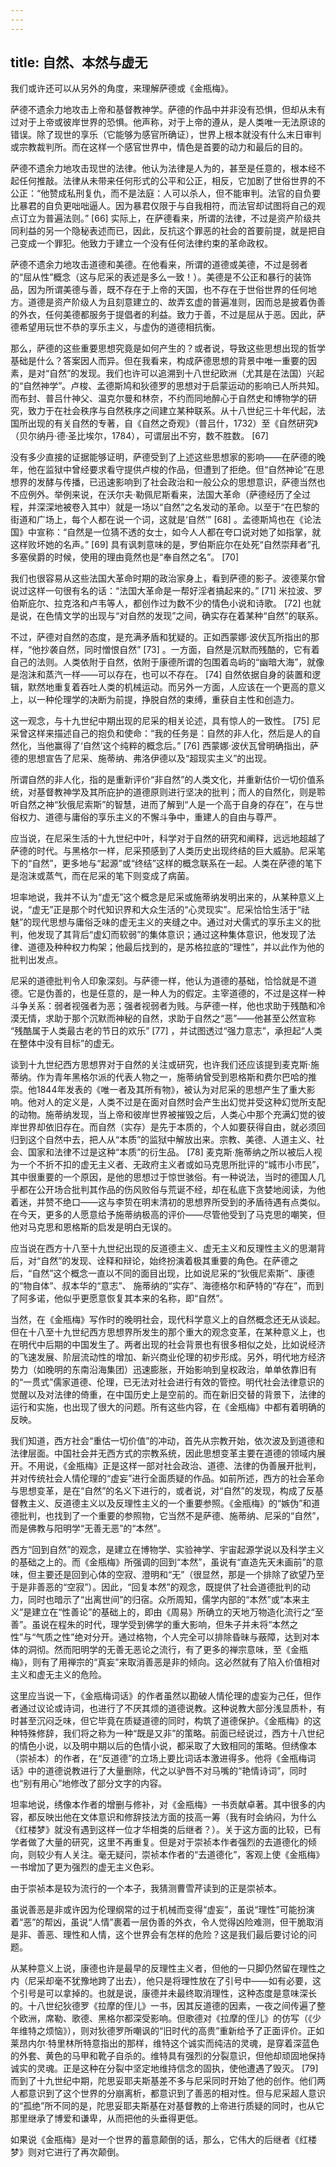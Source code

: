 ```yaml
---
---
---
```

title: 自然、本然与虚无
---




我们或许还可以从另外的角度，来理解萨德或《金瓶梅》。

萨德不遗余力地攻击上帝和基督教神学。萨德的作品中并非没有恐惧，但却从未有过对于上帝或彼岸世界的恐惧。他声称，对于上帝的遵从，是人类唯一无法原谅的错误。除了现世的享乐（它能够为感官所确证），世界上根本就没有什么末日审判或宗教裁判所。而在这样一个感官世界中，情色是首要的动力和最后的目的。

萨德不遗余力地攻击现世的法律。他认为法律是人为的，甚至是任意的，根本经不起任何推敲。法律从未带来任何形式的公平和公正，相反，它加剧了世俗世界的不公正：“他赞成私刑复仇，而不是法庭：人可以杀人，但不能审判。法官的自负要比暴君的自负更咄咄逼人。因为暴君仅限于与自我相符，而法官却试图将自己的观点订立为普遍法则。” [66] 实际上，在萨德看来，所谓的法律，不过是资产阶级共同利益的另一个隐秘表述而已，因此，反抗这个罪恶的社会的首要前提，就是把自己变成一个罪犯。他致力于建立一个没有任何法律约束的革命政权。

萨德不遗余力地攻击道德和美德。在他看来，所谓的道德或美德，不过是弱者的“屈从性”概念（这与尼采的表述是多么一致！）。美德是不公正和暴行的装饰品，因为所谓美德与善，既不存在于上帝的天国，也不存在于世俗世界的任何地方。道德是资产阶级人为且刻意建立的、故弄玄虚的普遍准则，因而总是披着伪善的外衣，任何美德都服务于提倡者的利益。致力于善，不过是屈从于恶。因此，萨德希望用玩世不恭的享乐主义，与虚伪的道德相抗衡。

那么，萨德的这些重要思想究竟是如何产生的？或者说，导致这些思想出现的哲学基础是什么？答案因人而异。但在我看来，构成萨德思想的背景中唯一重要的因素，是对“自然”的发现。我们也许可以追溯到十八世纪欧洲（尤其是在法国）兴起的“自然神学”。卢梭、孟德斯鸠和狄德罗的思想对于启蒙运动的影响已人所共知。而布封、普吕什神父、温克尔曼和林奈，不约而同地醉心于自然史和博物学的研究，致力于在社会秩序与自然秩序之间建立某种联系。从十八世纪三十年代起，法国所出现的有关自然的专著，自《自然之奇观》（普吕什，1732）至《自然研究》（贝尔纳丹·德·圣比埃尔，1784），可谓层出不穷，数不胜数。 [67]

没有多少直接的证据能够证明，萨德受到了上述这些思想家的影响——在萨德的晚年，他在监狱中曾经要求看守提供卢梭的作品，但遭到了拒绝。但“自然神论”在思想界的发酵与传播，已迅速影响到了社会政治和一般公众的思想意识，萨德当然也不应例外。举例来说，在沃尔夫·勒佩尼斯看来，法国大革命（萨德经历了全过程，并深深地被卷入其中）就是一场以“自然”之名发动的革命。以至于“在巴黎的街道和广场上，每个人都在说一个词，这就是‘自然’” [68] 。孟德斯鸠也在《论法国》中宣称：“自然是一位猜不透的女士，如今人人都在夸口说对她了如指掌，就这样败坏她的名声。” [69] 具有讽刺意味的是，罗伯斯庇尔在处死“自然崇拜者”孔多塞侯爵的时候，使用的理由竟然也是“奉自然之名”。 [70]

我们也很容易从这些法国大革命时期的政治家身上，看到萨德的影子。波德莱尔曾说过这样一句很有名的话：“法国大革命是一帮好淫者搞起来的。” [71] 米拉波、罗伯斯庇尔、拉克洛和卢韦等人，都创作过为数不少的情色小说和诗歌。 [72] 也就是说，在色情文学的出现与“对自然的发现”之间，确实存在着某种“自然”的联系。

不过，萨德对自然的态度，是充满矛盾和犹疑的。正如西蒙娜·波伏瓦所指出的那样，“他抄袭自然，同时憎恨自然” [73] 。一方面，自然是沉默而残酷的，它有着自己的法则。人类依附于自然，依附于康德所谓的包围着岛屿的“幽暗大海”，就像是泡沫和蒸汽一样——可以存在，也可以不存在。 [74] 自然依据自身的装置和逻辑，默然地重复着吞吐人类的机械运动。而另外一方面，人应该在一个更高的意义上，以一种伦理学的决断为前提，挣脱自然的束缚，重获自主性和创造力。

这一观念，与十九世纪中期出现的尼采的相关论述，具有惊人的一致性。 [75] 尼采曾这样来描述自己的抱负和使命：“我的任务是：自然的非人化，然后是人的自然化，当他赢得了‘自然’这个纯粹的概念后。” [76] 西蒙娜·波伏瓦曾明确指出，萨德的思想宣告了尼采、施蒂纳、弗洛伊德以及“超现实主义”的出现。

所谓自然的非人化，指的是重新评价“非自然”的人类文化，并重新估价一切价值系统，对基督教神学及其所庇护的道德原则进行坚决的批判；而人的自然化，则是聆听自然之神“狄俄尼索斯”的智慧，进而了解到“人是一个高于自身的存在”，在与世俗权力、道德与庸俗的享乐主义的不懈斗争中，重建人的自由与尊严。

应当说，在尼采生活的十九世纪中叶，科学对于自然的研究和阐释，远远地超越了萨德的时代。与黑格尔一样，尼采预感到了人类历史出现终结的巨大威胁。尼采笔下的“自然”，更多地与“起源”或“终结”这样的概念联系在一起。人类在萨德的笔下是泡沫或蒸气，而在尼采的笔下则变成了病菌。

坦率地说，我并不认为“虚无”这个概念是尼采或施蒂纳发明出来的，从某种意义上说，“虚无”正是那个时代知识界和大众生活的“心灵现实”。尼采恰恰生活于“祛魅”的现代思想与庸俗乏味的虚无主义的夹缝之中。通过对犬儒式的享乐主义的批判，他发现了其背后“虚幻而软弱”的集体意识；通过这种集体意识，他发现了法律、道德及种种权力构架；他最后找到的，是苏格拉底的“理性”，并以此作为他的批判出发点。

尼采的道德批判令人印象深刻。与萨德一样，他认为道德的基础，恰恰就是不道德。它是伪善的，也是任意的，是一种人为的假定。主宰道德的，不过是这样一种斗争关系：弱者视强者为恶；强者视弱者为贱。与萨德一样，他也求助于残酷和冷漠无情，求助于那个沉默而神秘的自然，求助于自然之“恶”——他甚至公然宣称 “残酷属于人类最古老的节日的欢乐” [77] ，并试图透过“强力意志”，承担起“人类在整体中没有目标”的虚无。

谈到十九世纪西方思想界对于自然的关注或研究，也许我们还应该提到麦克斯·施蒂纳。作为青年黑格尔派的代表人物之一，施蒂纳曾受到恩格斯和费尔巴哈的推崇。他1844年发表的《唯一者及其所有物》，被认为对尼采的思想产生了重大影响。他对人的定义是，人类不过是在面对自然时会产生出幻觉并受这种幻觉所支配的动物。施蒂纳发现，当上帝和彼岸世界被摧毁之后，人类心中那个充满幻觉的彼岸世界却依旧存在。而自然（实存）是先于本质的，个人如要获得自由，就必须回归到这个自然中去，把人从“本质”的监狱中解放出来。宗教、美德、人道主义、社会、国家和法律不过是这种“本质”的衍生品。 [78] 麦克斯·施蒂纳之所以被后人视为一个不折不扣的虚无主义者、无政府主义者或如马克思所批评的“城市小市民”，其中很重要的一个原因，是他的思想过于惊世骇俗。有一种说法，当时的德国人几乎都在公开场合批判其作品的伤风败俗与荒诞不经，却在私底下贪婪地阅读，为他着迷，并赞不绝口——这与李贽在明末清初的思想界所受到的矛盾待遇有点类似。在今天，更多的人愿意给予施蒂纳极高的评价——尽管他受到了马克思的嘲笑，但他对马克思和恩格斯的启发是明白无误的。

应当说在西方十八至十九世纪出现的反道德主义、虚无主义和反理性主义的思潮背后，对“自然”的发现、诠释和辩论，始终扮演着极其重要的角色。在萨德之后，“自然”这个概念一直以不同的面目出现，比如说尼采的“狄俄尼索斯”、康德的“物自体”、叔本华的“意志”、 施蒂纳的“实存”、海德格尔和萨特的“存在”，而到了阿多诺，他似乎更愿意恢复其本来的名称，即“自然”。

当然，在《金瓶梅》写作时的晚明社会，现代科学意义上的自然概念还无从谈起。但在十八至十九世纪西方思想界所发生的那个重大的观念变革，在某种意义上，也在明代中后期的中国发生了。两者出现的社会背景也有很多相似之处，比如说经济的飞速发展、阶层流动性的增加、新兴商业伦理的初步形成。另外，明代地方经济势力（如晚明的东南沿海集团）迅速膨胀，开始影响到皇权政治，单单依靠旧有的“一贯式”儒家道德、伦理，已无法对社会进行有效的管控。明代社会法律意识的觉醒以及对法律的倚重，在中国历史上是空前的。而在新旧交替的背景下，法律的运行和实施，也出现了很大的问题。所有这些内容，在《金瓶梅》中都有着明确的反映。

我们知道，西方社会“重估一切价值”的冲动，首先从宗教开始，依次波及到道德和法律层面。中国社会并无西方式的宗教系统，因此思想变革主要在道德的领域内展开。不用说，《金瓶梅》正是这样一部对社会政治、道德、法律的伪善展开批判，并对传统社会人情伦理的“虚妄”进行全面质疑的作品。如前所述，西方的社会革命与思想变革，是在“自然”的名义下进行的，或者说，对“自然”的发现，构成了反基督教主义、反道德主义以及反理性主义的一个重要参照。《金瓶梅》的“嫉伪”和道德批判，也找到了一个重要的参照物，它当然不是萨德、施蒂纳、尼采的“自然”，而是佛教与阳明学“无善无恶”的“本然”。

西方“回到自然”的观念，是建立在博物学、实验神学、宇宙起源学说以及科学主义的基础之上的。而《金瓶梅》所强调的回到“本然”，虽说有“直造先天未画前”的意味，但主要还是回到心体的空寂、澄明和“无”（很显然，那是一个排除了欲望乃至于是非善恶的“空寂”）。因此，“回复本然”的观念，既提供了社会道德批判的动力，同时也暗示了“出离世间”的归宿。众所周知，儒学内部的“本然”或“本来主义”是建立在“性善论”的基础上的，即由《周易》所确立的天地万物造化流行之“至善”。虽说在程朱的时代，理学受到佛学的重大影响，但朱子并未将“本然之性”与“气质之性”绝对分开。通过格物，个人完全可以排除昏昧与蔽障，达到对本体的洞彻。然而阳明学的无善无恶论之流行，有了更多的禅宗意味，至《金瓶梅》，则有了用禅宗的“真妄”来取消善恶是非的倾向。这必然就有了陷入价值相对主义和虚无主义的危险。

这里应当说一下，《金瓶梅词话》的作者虽然以勘破人情伦理的虚妄为己任，但作者通过议论或诗词，也进行了不厌其烦的道德说教。这种说教大部分浅显质朴，有时甚至沉闷乏味，但它毕竟在质疑道德的同时，构筑了道德保护。《金瓶梅》的这种特殊修辞，我们将之称为一种“既是又非”的策略。前面已经说过，西方十八世纪的情色小说，以及明中期以后的色情小说，都采取了大致相同的策略。但绣像本（崇祯本）的作者，在“反道德”的立场上要比词话本激进得多。他将《金瓶梅词话》中的道德说教进行了大量删除，代之以驴唇不对马嘴的“艳情诗词”，同时也“别有用心”地修改了部分文字的内容。

坦率地说，绣像本作者的增删与修补，对《金瓶梅》一书贡献卓著。其中很多的内容，都反映出他在文体意识和修辞技法方面的技高一筹（我有时会纳闷，为什么《红楼梦》就没有遇到这样一位才华相类的后继者？）。关于这方面的比较，已有学者做了大量的研究，这里不再重复。但是对于崇祯本作者强烈的去道德化的倾向，则较少有人关注。毫无疑问，崇祯本作者的“去道德化”，客观上使《金瓶梅》一书增加了更为强烈的虚无主义色彩。

由于崇祯本是较为流行的一个本子，我猜测曹雪芹读到的正是崇祯本。

虽说善恶是非或许因为伦理纲常的过于机械而变得“虚妄”，虽说“理性”可能扮演着“恶”的帮凶，虽说“人情”裹着一层伪善的外衣，令人觉得凶险难测，但干脆取消是非、善恶、理性和人情，这个世界会有怎样的危险？这是我们最后要讨论的问题。

从某种意义上说，康德也许是最早的反理性主义者，但他的一只脚仍然留在理性之内（尼采却毫不犹豫地跨了出去），他只是将理性放在了引号中——如有必要，这个引号是可以拿掉的。也就是说，康德并未最终取消理性，这种态度是意味深长的。十八世纪狄德罗《拉摩的侄儿》一书，因其反道德的因素，一夜之间传遍了整个欧洲，席勒、歌德、黑格尔都深受影响。但歌德对《拉摩的侄儿》的仿写（《少年维特之烦恼》），则对狄德罗所嘲讽的“旧时代的高贵”重新给予了正面评价。正如莱昂内尔·特里林所特意指出的那样，维特这个诚实而纯洁的灵魂，是穿着深蓝色的外套、黄色的马甲和靴子自杀的。维特具有强烈的分裂意识，但他却顽固地保持诚实的灵魂。正是这种在分裂中坚定地维持信念的固执，使他遭遇了毁灭。 [79] 而到了十九世纪中期，陀思妥耶夫斯基差不多与尼采同时开始了他的创作。他们两人都意识到了这个世界的分崩离析，都意识到了善恶的相对性。但与尼采超人意识的“孤绝”所不同的是，陀思妥耶夫斯基在对基督教的上帝进行质疑的同时，也从它那里继承了博爱和谦卑，从而把他的头垂得更低。

如果说《金瓶梅》是对一个世界的蓄意颠倒的话，那么，它伟大的后继者《红楼梦》则对它进行了再次颠倒。
